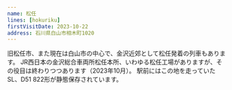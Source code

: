 ```yaml
---
name: 松任
lines: [hokuriku]
firstVisitDate: 2023-10-22
address: 石川県白山市相木町1020
---
```


旧松任市、また現在は白山市の中心で、金沢近郊として松任発着の列車もあります。
JR西日本の金沢総合車両所松任本所、いわゆる松任工場がありますが、その役目は終わりつつあります（2023年10月）。
駅前にはこの地を走っていたSL、D51 822形が静態保存されています。
